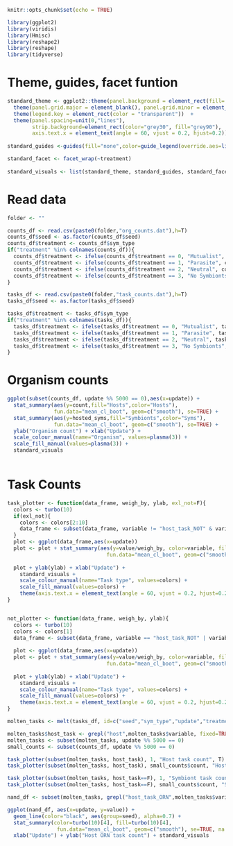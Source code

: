 ```r
knitr::opts_chunk$set(echo = TRUE)

library(ggplot2)
library(viridis)
library(Hmisc)
library(reshape2) 
library(reshape) 
library(tidyverse)
```

# Theme, guides, facet funtion
```r
standard_theme <- ggplot2::theme(panel.background = element_rect(fill='white', colour='black')) + 
  theme(panel.grid.major = element_blank(), panel.grid.minor = element_blank()) +
  theme(legend.key = element_rect(color = "transparent"))  + 
  theme(panel.spacing=unit(0,"lines"),
        strip.background=element_rect(color="grey30", fill="grey90"),
        axis.text.x = element_text(angle = 60, vjust = 0.2, hjust=0.2))
  
standard_guides <-guides(fill="none",color=guide_legend(override.aes=list(fill=NA))) 

standard_facet <- facet_wrap(~treatment) 
        
standard_visuals <- list(standard_theme, standard_guides, standard_facet)
```

# Read data
```r
folder <- ""
```
```r
counts_df <- read.csv(paste0(folder,"org_counts.dat"),h=T)
counts_df$seed <- as.factor(counts_df$seed)
counts_df$treatment <- counts_df$sym_type
if("treatment" %in% colnames(counts_df)){
  counts_df$treatment <- ifelse(counts_df$treatment == 0, "Mutualist", counts_df$treatment)
  counts_df$treatment <- ifelse(counts_df$treatment == 1, "Parasite", counts_df$treatment)
  counts_df$treatment <- ifelse(counts_df$treatment == 2, "Neutral", counts_df$treatment)
  counts_df$treatment <- ifelse(counts_df$treatment == 3, "No Symbionts", counts_df$treatment)
}
```

```r
tasks_df <- read.csv(paste0(folder,"task_counts.dat"),h=T)
tasks_df$seed <- as.factor(tasks_df$seed)

tasks_df$treatment <- tasks_df$sym_type
if("treatment" %in% colnames(tasks_df)){
  tasks_df$treatment <- ifelse(tasks_df$treatment == 0, "Mutualist", tasks_df$treatment)
  tasks_df$treatment <- ifelse(tasks_df$treatment == 1, "Parasite", tasks_df$treatment)
  tasks_df$treatment <- ifelse(tasks_df$treatment == 2, "Neutral", tasks_df$treatment)
  tasks_df$treatment <- ifelse(tasks_df$treatment == 3, "No Symbionts", tasks_df$treatment)
}
```

# Organism counts
```r
ggplot(subset(counts_df, update %% 5000 == 0),aes(x=update)) + 
  stat_summary(aes(y=count,fill="Hosts",color="Hosts"),
               fun.data="mean_cl_boot", geom=c("smooth"), se=TRUE) +
  stat_summary(aes(y=hosted_syms,fill="Symbionts",color="Syms"),
               fun.data="mean_cl_boot", geom=c("smooth"), se=TRUE) +
  ylab("Organism count") + xlab("Update") +
  scale_colour_manual(name="Organism", values=plasma(3)) + 
  scale_fill_manual(values=plasma(3)) + 
  standard_visuals
 
```

# Task Counts
```r
task_plotter <- function(data_frame, weigh_by, ylab, exl_not=F){
  colors <- turbo(10)
  if(exl_not){
    colors <- colors[2:10]
    data_frame <- subset(data_frame, variable != "host_task_NOT" & variable != "sym_task_NOT")
  }
  plot <- ggplot(data_frame,aes(x=update))  
  plot <- plot + stat_summary(aes(y=value/weigh_by, color=variable, fill=variable),
                                fun.data="mean_cl_boot", geom=c("smooth"), se=TRUE) 
  
  plot + ylab(ylab) + xlab("Update") +
    standard_visuals +  
    scale_colour_manual(name="Task type", values=colors) + 
    scale_fill_manual(values=colors) + 
    theme(axis.text.x = element_text(angle = 60, vjust = 0.2, hjust=0.2)) 
}


not_plotter <- function(data_frame, weigh_by, ylab){
  colors <- turbo(10)
  colors <- colors[1]
  data_frame <- subset(data_frame, variable == "host_task_NOT" | variable == "sym_task_NOT")
  
  plot <- ggplot(data_frame,aes(x=update))  
  plot <- plot + stat_summary(aes(y=value/weigh_by, color=variable, fill=variable),
                                fun.data="mean_cl_boot", geom=c("smooth"), se=TRUE) 
  
  plot + ylab(ylab) + xlab("Update") +
    standard_visuals +  
    scale_colour_manual(name="Task type", values=colors) + 
    scale_fill_manual(values=colors) + 
    theme(axis.text.x = element_text(angle = 60, vjust = 0.2, hjust=0.2)) 
}
```

```r
molten_tasks <- melt(tasks_df, id=c("seed","sym_type","update","treatment"))

molten_tasks$host_task <- grepl("host",molten_tasks$variable, fixed=TRUE)
molten_tasks <- subset(molten_tasks, update %% 5000 == 0)
small_counts <- subset(counts_df, update %% 5000 == 0)
```

```r
task_plotter(subset(molten_tasks, host_task), 1, "Host task count", T)
task_plotter(subset(molten_tasks, host_task), small_counts$count, "Host task count / Host count", T)

task_plotter(subset(molten_tasks, host_task==F), 1, "Symbiont task count", T)
task_plotter(subset(molten_tasks, host_task==F), small_counts$count, "Symbiont task count / Symbiont count", T)
```

```r
nand_df <- subset(molten_tasks, grepl("host_task_ORN",molten_tasks$variable, fixed=TRUE))

ggplot(nand_df, aes(x=update, y=value)) +
  geom_line(color="black", aes(group=seed), alpha=0.7) +
  stat_summary(color=turbo(10)[4], fill=turbo(10)[4],
                fun.data="mean_cl_boot", geom=c("smooth"), se=TRUE, na.rm = T) +
  xlab("Update") + ylab("Host ORN task count") + standard_visuals

```